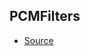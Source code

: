 ## PCMFilters



- [Source](https://github.com/Androz2091/discord-player/blob/258bd80/packages/equalizer/src/audio/AudioFilter.ts#L12)